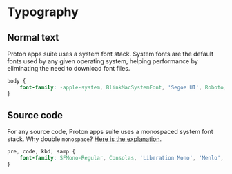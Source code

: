 
<Meta title={getTitle(__filename)} />

# Typography

## Normal text

Proton apps suite uses a system font stack. System fonts are the default fonts used by any given operating system, helping performance by eliminating the need to download font files.

```css
body {
    font-family: -apple-system, BlinkMacSystemFont, 'Segoe UI', Roboto, Oxygen-Sans, Ubuntu, Cantarell, 'Helvetica Neue', sans-serif;
}
```

## Source code

For any source code, Proton apps suite uses a monospaced system font stack. Why double `monospace`? [Here is the explanation](https://github.com/necolas/normalize.css/blob/master/README.md#pre-code-kbd-samp).

```css
pre, code, kbd, samp {
    font-family: SFMono-Regular, Consolas, 'Liberation Mono', 'Menlo', monospace, monospace;
}
```
